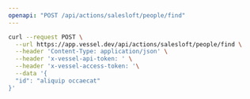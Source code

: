 ```yaml
---
openapi: "POST /api/actions/salesloft/people/find"
---
```


<RequestExample>

```bash Request
curl --request POST \
  --url https://app.vessel.dev/api/actions/salesloft/people/find \
  --header 'Content-Type: application/json' \
  --header 'x-vessel-api-token: ' \
  --header 'x-vessel-access-token: '\
  --data '{
  "id": "aliquip occaecat"
}'
```

</RequestExample>
